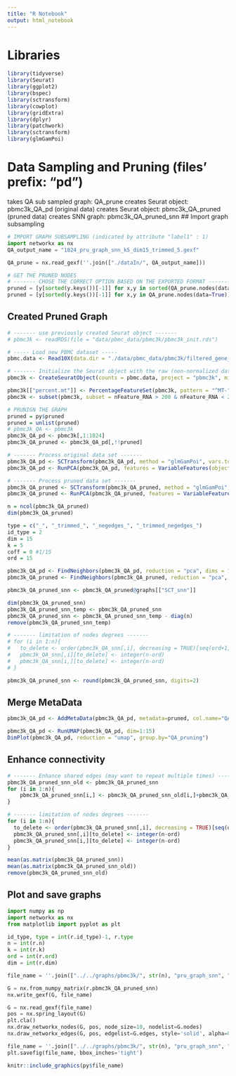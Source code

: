 ```yaml
---
title: "R Notebook"
output: html_notebook
---
```


# Libraries
```r
library(tidyverse)
library(Seurat)
library(ggplot2)
library(bspec)
library(sctransform)
library(cowplot)
library(gridExtra)
library(dplyr)
library(patchwork)
library(sctransform)
library(glmGamPoi)
```

# Data Sampling and Pruning (files' prefix: "pd")
takes QA sub sampled graph:   QA_prune
creates Seurat object:        pbmc3k_QA_pd        (original data)
creates Seurat object:        pbmc3k_QA_pruned    (pruned data)
creates SNN graph:            pbmc3k_QA_pruned_snn
## Import graph subsampling
```python
# IMPORT GRAPH SUBSAMPLING (indicated by attribute "label1" : 1)
import networkx as nx
QA_output_name = "1024_pru_graph_snn_k5_dim15_trimmed_5.gexf"

QA_prune = nx.read_gexf(''.join(["./dataIn/", QA_output_name]))
```

```python
# GET THE PRUNED NODES
# ------- CHOSE THE CORRECT OPTION BASED ON THE EXPORTED FORMAT -------
pruned = [y[sorted(y.keys())[-1]] for x,y in sorted(QA_prune.nodes(data=True))]
pruned = [y[sorted(y.keys())[-1]] for x,y in QA_prune.nodes(data=True)]
```

## Created Pruned Graph
```r
# ------- use previously created Seurat object -------
# pbmc3k <- readRDS(file = "data/pbmc_data/pbmc3k/pbmc3k_init.rds")

# ----- Load new PBMC dataset -----
pbmc.data <- Read10X(data.dir = "./data/pbmc_data/pbmc3k/filtered_gene_bc_matrices/hg19/")

# ------- Initialize the Seurat object with the raw (non-normalized data) -------
pbmc3k <- CreateSeuratObject(counts = pbmc.data, project = "pbmc3k", min.cells = 3, min.features = 200)

pbmc3k[["percent.mt"]] <- PercentageFeatureSet(pbmc3k, pattern = "^MT-")
pbmc3k <- subset(pbmc3k, subset = nFeature_RNA > 200 & nFeature_RNA < 2500 & percent.mt < 5)

# PRUNIGN THE GRAPH
pruned = py$pruned
pruned = unlist(pruned)
# pbmc3k_QA <- pbmc3k
pbmc3k_QA_pd <- pbmc3k[,1:1024]
pbmc3k_QA_pruned <- pbmc3k_QA_pd[,!!pruned]

# ------- Process original data set -------
pbmc3k_QA_pd <- SCTransform(pbmc3k_QA_pd, method = "glmGamPoi", vars.to.regress = "percent.mt", verbose = FALSE)
pbmc3k_QA_pd <- RunPCA(pbmc3k_QA_pd, features = VariableFeatures(object = pbmc3k_QA_pd))

# ------- Process pruned data set -------
pbmc3k_QA_pruned <- SCTransform(pbmc3k_QA_pruned, method = "glmGamPoi", vars.to.regress = "percent.mt", verbose = FALSE)
pbmc3k_QA_pruned <- RunPCA(pbmc3k_QA_pruned, features = VariableFeatures(object = pbmc3k_QA_pruned))

n = ncol(pbmc3k_QA_pruned)
dim(pbmc3k_QA_pruned)

type = c("_", "_trimmed_", "_negedges_", "_trimmed_negedges_")
id_type = 2
dim = 15
k = 5
coff = 0 #1/15
ord = 15

pbmc3k_QA_pd <- FindNeighbors(pbmc3k_QA_pd, reduction = "pca", dims = 1:dim, k.param=k, compute.SNN=TRUE) #prune.SNN=coff
pbmc3k_QA_pruned <- FindNeighbors(pbmc3k_QA_pruned, reduction = "pca", dims = 1:dim, k.param=k, compute.SNN=TRUE) #prune.SNN=coff

pbmc3k_QA_pruned_snn <- pbmc3k_QA_pruned@graphs[["SCT_snn"]]

dim(pbmc3k_QA_pruned_snn)
pbmc3k_QA_pruned_snn_temp <- pbmc3k_QA_pruned_snn
pbmc3k_QA_pruned_snn <- pbmc3k_QA_pruned_snn_temp - diag(n)
remove(pbmc3k_QA_pruned_snn_temp)

# ------- limitation of nodes degrees -------
# for (i in 1:n){
#   to_delete <- order(pbmc3k_QA_snn[,i], decreasing = TRUE)[seq(ord+1,n,1)]
#   pbmc3k_QA_snn[,i][to_delete] <- integer(n-ord)
#   pbmc3k_QA_snn[i,][to_delete] <- integer(n-ord)
# }

pbmc3k_QA_pruned_snn <- round(pbmc3k_QA_pruned_snn, digits=2)
```

## Merge MetaData
```r
pbmc3k_QA_pd <- AddMetaData(pbmc3k_QA_pd, metadata=pruned, col.name="QA_pruning")
```

```r
pbmc3k_QA_pd <- RunUMAP(pbmc3k_QA_pd, dim=1:15)
DimPlot(pbmc3k_QA_pd, reduction = "umap", group.by="QA_pruning")
```

## Enhance connectivity
```r
# ------- Enhance shared edges (may want to repeat multiple times) -------
pbmc3k_QA_pruned_snn_old <- pbmc3k_QA_pruned_snn
for (i in 1:n){
    pbmc3k_QA_pruned_snn[i,] <- pbmc3k_QA_pruned_snn_old[i,]+pbmc3k_QA_pruned_snn_old[,i]
}

# ------- limitation of nodes degrees -------
for (i in 1:n){
  to_delete <- order(pbmc3k_QA_pruned_snn[,i], decreasing = TRUE)[seq(ord+1,n,1)]
  pbmc3k_QA_pruned_snn[,i][to_delete] <- integer(n-ord)
  pbmc3k_QA_pruned_snn[i,][to_delete] <- integer(n-ord)
}

mean(as.matrix(pbmc3k_QA_pruned_snn))
mean(as.matrix(pbmc3k_QA_pruned_snn_old))
remove(pbmc3k_QA_pruned_snn_old)
```


## Plot and save graphs
```python
import numpy as np
import networkx as nx
from matplotlib import pyplot as plt

id_type, type = int(r.id_type)-1, r.type
n = int(r.n)
k = int(r.k)
ord = int(r.ord)
dim = int(r.dim)

file_name = ''.join(["../../graphs/pbmc3k/", str(n), "pru_graph_snn", "_k", str(k), "_dim", str(dim), type[id_type], str(ord), ".gexf"])

G = nx.from_numpy_matrix(r.pbmc3k_QA_pruned_snn)
nx.write_gexf(G, file_name)

G = nx.read_gexf(file_name)
pos = nx.spring_layout(G)
plt.cla()
nx.draw_networkx_nodes(G, pos, node_size=10, nodelist=G.nodes)
nx.draw_networkx_edges(G, pos, edgelist=G.edges, style='solid', alpha=0.5, width=1)

file_name = ''.join(["../../graphs/pbmc3k/", str(n), "pru_graph_snn", "_k", str(k), "_dim", str(dim), type[id_type], str(ord), ".png"])
plt.savefig(file_name, bbox_inches='tight')
```

```r
knitr::include_graphics(py$file_name)
```


